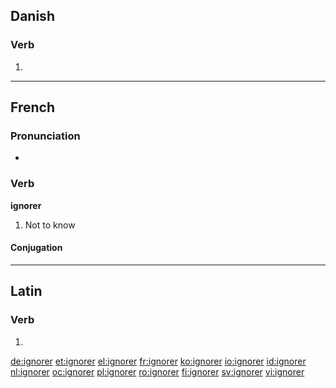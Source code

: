 ==Danish==

===Verb===
{{infl|da|verb|head=ignorer ''or'' ignorér}}

# {{form of|imperative|ignorere|lang=da}}

----

==French==

===Pronunciation===
* {{audio|Fr-ignorer.ogg|audio}}

===Verb===
'''ignorer'''

# Not to know

====Conjugation====
{{fr-conj-er|ignor|avoir}}

----

==Latin==

===Verb===
{{la-verb-form|īgnōrer}}

# {{conjugation of|[[ignoro#Latin|īgnōrō]]||1|s|pres|pass|sub}}

[[de:ignorer]]
[[et:ignorer]]
[[el:ignorer]]
[[fr:ignorer]]
[[ko:ignorer]]
[[io:ignorer]]
[[id:ignorer]]
[[nl:ignorer]]
[[oc:ignorer]]
[[pl:ignorer]]
[[ro:ignorer]]
[[fi:ignorer]]
[[sv:ignorer]]
[[vi:ignorer]]